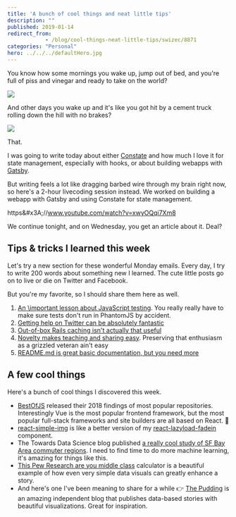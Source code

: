 ```yaml
---
title: 'A bunch of cool things and neat little tips'
description: ""
published: 2019-01-14
redirect_from: 
            - /blog/cool-things-neat-little-tips/swizec/8871
categories: "Personal"
hero: ../../../defaultHero.jpg
---
```

You know how some mornings you wake up, jump out of bed, and you&#x27;re full of piss and vinegar and ready to take on the world?



![](./img/media-GdLU30LovMpig-giphy.gif)



And other days you wake up and it&#x27;s like you got hit by a cement truck rolling down the hill with no brakes?



![](./img/media-d0THNFbZHEV4k-giphy.gif)



That.



I was going to write today about either [Constate](https://github.com/diegohaz/constate) and how much I love it for state management, especially with hooks, or about building webapps with [Gatsby](https://github.com/gatsbyjs/gatsby).



But writing feels a lot like dragging barbed wire through my brain right now, so here&#x27;s a 2-hour livecoding session instead. We worked on building a webapp with Gatsby and using Constate for state management.



https&amp;#x3A;//www.youtube.com/watch?v=xwyOQqi7Xm8



We continue tonight, and on Wednesday, you get an article about it. Deal?



## Tips &amp; tricks I learned this week



Let&#x27;s try a new section for these wonderful Monday emails. Every day, I try to write 200 words about something new I learned. The cute little posts go on to live or die on Twitter and Facebook.



But you&#x27;re my favorite, so I should share them here as well.



1. [An \\important lesson about JavaScript testing](https://twitter.com/Swizec/status/1082551586696491008). You really really have to make sure tests don&#x27;t run in PhantomJS by accident.
2. [Getting help on Twitter can be absolutely fantastic](https://twitter.com/Swizec/status/1082918465537695744)
3. [Out-of-box Rails caching isn&#x27;t actually that useful](https://twitter.com/Swizec/status/1083634802194972672)
4. [Novelty makes teaching and sharing easy](https://twitter.com/Swizec/status/1084291659829936129). Preserving that enthusiasm as a grizzled veteran ain&#x27;t easy
5. [README.md is great basic documentation, but you need more](https://twitter.com/Swizec/status/1084698389797695488)



## A few cool things



Here&#x27;s a bunch of cool things I discovered this week.



- [BestOfJS](https://risingstars.js.org/2018/en/) released their 2018 findings of most popular repositories. Interestingly Vue is the most popular frontend framework, but the most popular full-stack frameworks and site builders are all based on React. 🤔
- [react-simple-img](https://github.com/bluebill1049/react-simple-img) is like a better version of my [react-lazyload-fadein](https://github.com/Swizec/react-lazyload-fadein) component.
- The Towards Data Science blog published [a really cool study of SF Bay Area commuter regions](https://towardsdatascience.com/how-does-the-bay-area-commute-22f45e00419e?gi=a507c2eb50ff). I need to find time to do more machine learning, it&#x27;s amazing for things like this.
- [This Pew Research are you middle class](http://www.pewresearch.org/fact-tank/2018/09/06/are-you-in-the-american-middle-class/) calculator is a beautiful example of how even very simple data visuals can greatly enhance a story.
- And here&#x27;s one I&#x27;ve been meaning to share for a while 👉 [The Pudding](https://pudding.cool/) is an amazing independent blog that publishes data-based stories with beautiful visualizations. Great for inspiration.
